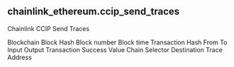 ## chainlink_ethereum.ccip_send_traces 
Chainlink CCIP Send Traces


<ParamField path="blockchain">
Blockchain
</ParamField>
<ParamField path="block_hash">
Block Hash
</ParamField>
<ParamField path="block_number">
Block number
</ParamField>
<ParamField path="block_time">
Block time
</ParamField>
<ParamField path="tx_hash">
Transaction Hash
</ParamField>
<ParamField path="from">
From
</ParamField>
<ParamField path="to">
To
</ParamField>
<ParamField path="input">
Input
</ParamField>
<ParamField path="output">
Output
</ParamField>
<ParamField path="tx_success">
Transaction Success
</ParamField>
<ParamField path="value">
Value
</ParamField>
<ParamField path="chain_selector">
Chain Selector
</ParamField>
<ParamField path="destination">
Destination
</ParamField>
<ParamField path="trace_address">
Trace Address
</ParamField>
